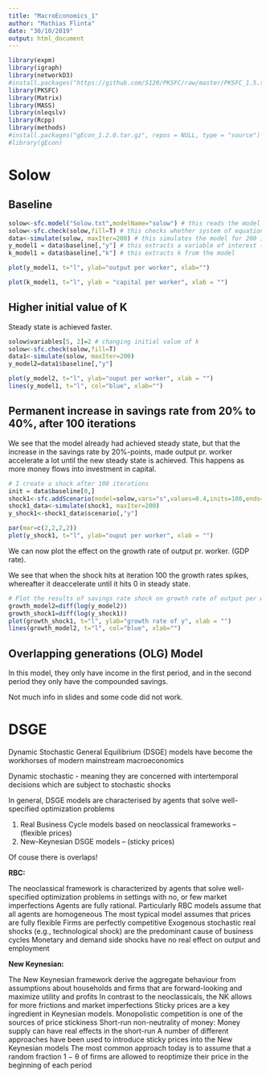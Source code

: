 ```yaml
---
title: "MacroEconomics_1"
author: "Mathias Flinta"
date: "30/10/2019"
output: html_document
---
```


```r
library(expm)
library(igraph)
library(networkD3)
#install.packages("https://github.com/S120/PKSFC/raw/master/PKSFC_1.5.tar.gz", repos = NULL) 
library(PKSFC)
library(Matrix)
library(MASS)
library(nleqslv) 
library(Rcpp)
library(methods)
#install.packages("gEcon_1.2.0.tar.gz", repos = NULL, type = "source") # not supported
#library(gEcon)
```

# Solow

## Baseline
```r
solow<-sfc.model("Solow.txt",modelName="solow") # this reads the model from text file 
solow<-sfc.check(solow,fill=T) # this checks whether system of equations is complete 
data<-simulate(solow, maxIter=200) # this simulates the model for 200 iterations
y_model1 = data$baseline[,"y"] # this extracts a variable of interest (y in this case) 
k_model1 = data$baseline[,"k"] # this extracts k from the model

plot(y_model1, t="l", ylab="output per worker", xlab="")

plot(k_model1, t="l", ylab = "capital per worker", xlab = "")
```

## Higher initial value of K

Steady state is achieved faster. 

```r
solow$variables[5, 2]=2 # changing initial value of k
solow<-sfc.check(solow,fill=T)
data1<-simulate(solow, maxIter=200)
y_model2=data1$baseline[,"y"]

plot(y_model2, t="l", ylab="ouput per worker", xlab = "") 
lines(y_model1, t="l", col="blue", xlab="")
```

## Permanent increase in savings rate from 20% to 40%, after 100 iterations

We see that the model already had achieved steady state, but that the increase in the savings rate by 20%-points, made output pr. worker accelerate a lot until the new steady state is achieved. This happens as more money flows into investment in capital. 
```r
# I create a shock after 100 iterations
init = data$baseline[0,]
shock1<-sfc.addScenario(model=solow,vars="s",values=0.4,inits=100,ends=200,starts=init) 
shock1_data<-simulate(shock1, maxIter=200)
y_shock1<-shock1_data$scenario[,"y"]

par(mar=c(2,2,2,2))
plot(y_shock1, t="l", ylab="ouput per worker", xlab = "")
```

We can now plot the effect on the growth rate of output pr. worker. (GDP rate). 

We see that when the shock hits at iteration 100 the growth rates spikes, whereafter it deaccelerate until it hits 0 in steady state. 
```r
# Plot the results of savings rate shock on growth rate of output per worker
growth_model2=diff(log(y_model2))
growth_shock1=diff(log(y_shock1))
plot(growth_shock1, t="l", ylab="growth rate of y", xlab = "") 
lines(growth_model2, t="l", col="blue", xlab="")
```

## Overlapping generations (OLG) Model

In this model, they only have income in the first period, and in the second period they only have the compounded savings. 

Not much info in slides and some code did not work. 

# DSGE
Dynamic Stochastic General Equilibrium (DSGE) models have become the workhorses of modern mainstream macroeconomics

Dynamic stochastic - meaning they are concerned with intertemporal decisions which are subject to stochastic shocks

In general, DSGE models are characterised by agents that solve well-specified optimization problems

1. Real Business Cycle models based on neoclassical frameworks – (flexible prices)
2. New-Keynesian DSGE models – (sticky prices)

Of couse there is overlaps!

**RBC:**

The neoclassical framework is characterized by agents that solve well-specified optimization problems in settings with no, or few market imperfections
Agents are fully rational. Particularly RBC models assume that all agents are homogeneous
The most typical model assumes that prices are fully flexible Firms are perfectly competitive
Exogenous stochastic real shocks (e.g., technological shock) are the predominant cause of business cycles
Monetary and demand side shocks have no real effect on output and employment

**New Keynesian:**

The New Keynesian framework derive the aggregate behaviour from assumptions about households and firms that are forward-looking and maximize utility and profits
In contrast to the neoclassicals, the NK allows for more frictions and market imperfections
Sticky prices are a key ingredient in Keynesian models. Monopolistic competition is one of the sources of price stickiness
Short-run non-neutrality of money: Money supply can have real effects in the short-run
A number of different approaches have been used to introduce sticky prices into the New Keynesian models
The most common approach today is to assume that a random fraction 1 − θ of firms are allowed to reoptimize their price in the beginning of each period








